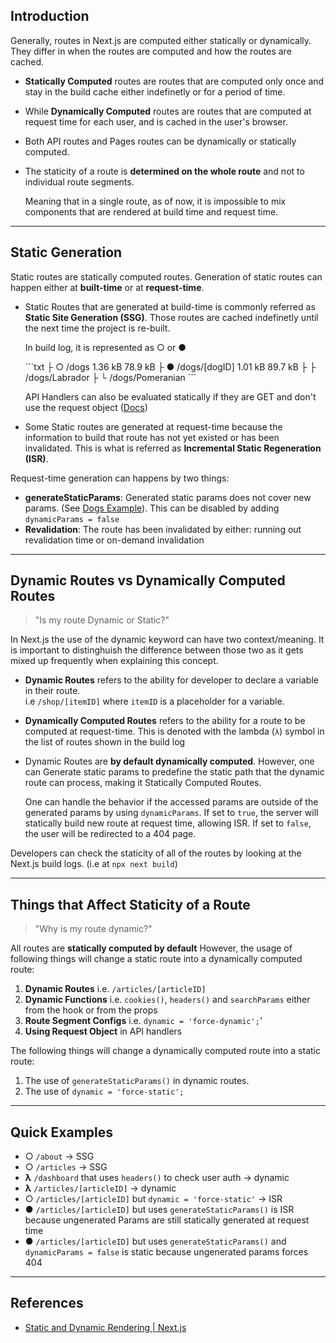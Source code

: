 




## Introduction

Generally, routes in Next.js are computed either <Blue>statically</Blue> or <Purple>dynamically</Purple>. They differ in when the routes are computed and how the routes are cached.

- <B>Statically Computed</B> routes are routes that are computed <Blue>only once</Blue> and <Blue>stay in the build cache</Blue> either indefinetly or for a period of time.




- While <B>Dynamically Computed</B> routes are routes that are computed at <Purple>request time</Purple> for each user, and is <Purple>cached in the user's browser</Purple>.


- Both API routes and Pages routes can be dynamically or statically computed.


- The staticity of a route is <b>determined on the whole route</b> and not to individual route segments.
  
  Meaning that in a single route, as of now, it is impossible to mix components that are rendered at build time and request time.



---



## Static Generation

Static routes are statically computed routes. Generation of static routes can happen either at <b>built-time</b> or at <b>request-time</b>. 

- Static Routes that are generated at <Blue>build-time</Blue> is commonly referred as **Static Site Generation (SSG)**. Those routes are cached indefinetly until the next time the project is re-built. 

  In build log, it is represented as ○ or ●

  <CodeSnippet filepath="Build Log">
  ```txt
  ├ ○ /dogs               1.36 kB        78.9 kB
  ├ ● /dogs/[dogID]       1.01 kB        89.7 kB
  ├   ├ /dogs/Labrador
  ├   └ /dogs/Pomeranian
  ```
  </CodeSnippet>

  API Handlers can also be evaluated statically if they are GET and don't use the request object ([Docs](https://nextjs.org/docs/app/building-your-application/routing/router-handlers#static-route-handlers))

- Some Static routes are generated at <Purple>request-time</Purple> because the information to build that route has not yet existed or has been invalidated. This is what is referred as **Incremental Static Regeneration (ISR)**.

Request-time generation can happens by two things:

- **generateStaticParams**: Generated static params does not cover new params. (See [Dogs Example](/1-routing/static-vs-dynamic-computation/dogs/Retriever)). This can be disabled by adding `dynamicParams = false`
- **Revalidation**: The route has been invalidated by either: running out revalidation time or on-demand invalidation


---


## Dynamic Routes vs Dynamically Computed Routes

> "Is my route Dynamic or Static?"

In Next.js the use of the dynamic keyword can have two context/meaning. It is important to distinghuish the difference between those two as it gets mixed up frequently when explaining this concept.

- <B>Dynamic Routes</B> refers to the ability for developer to declare a variable in their route.\
  i.e `/shop/[itemID]` where `itemID` is a placeholder for a variable.

- <B>Dynamically Computed Routes</B> refers to the ability for a route to be computed at <Purple>request-time</Purple>. This is denoted with the lambda (`λ`) symbol in the list of routes shown in the build log 

- Dynamic Routes are **by default dynamically computed**. However, one can Generate static params to predefine the static path that the dynamic route can process, making it Statically Computed Routes.

  One can handle the behavior if the accessed params are outside of the generated params by using `dynamicParams`. If set to `true`, the server will statically build new route at request time, allowing ISR. If set to `false`, the user will be redirected to a 404 page.



Developers can check the staticity of all of the routes by looking at the Next.js build logs. (i.e at `npx next build`)



---



## Things that Affect Staticity of a Route

> "Why is my route dynamic?"

All routes are <B>statically computed by default</B> However, the usage of following things will change a static route into a dynamically computed route:

1. <B>Dynamic Routes</B> i.e. `/articles/[articleID]`
2. <B>Dynamic Functions</B> i.e. `cookies()`, `headers()` and `searchParams` either from the hook or from the props
3. <B>Route Segment Configs</B> i.e. `dynamic = 'force-dynamic';`'
4. <B>Using Request Object</B> in API handlers


The following things will change a dynamically computed route into a static route: 

1. The use of `generateStaticParams()` in dynamic routes.
2. The use of `dynamic = 'force-static';`



---



## Quick Examples

- ○ `/about` -> SSG
- ○ `/articles` -> SSG
- **λ** `/dashboard` that uses `headers()` to check user auth -> dynamic
- **λ** `/articles/[articleID]` -> dynamic
- ○ `/articles/[articleID]` but `dynamic = 'force-static'` -> ISR
- ● `/articles/[articleID]` but uses `generateStaticParams()` is ISR because ungenerated Params are still statically generated at request time
- ● `/articles/[articleID]` but uses `generateStaticParams()` and `dynamicParams = false` is static because ungenerated params forces 404




---




## References

- [Static and Dynamic Rendering | Next.js](https://nextjs.org/docs/app/building-your-application/rendering/static-and-dynamic-rendering)
